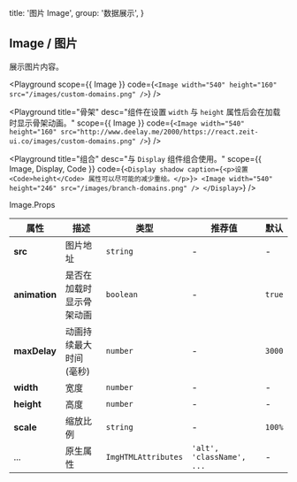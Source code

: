 
  title: '图片 Image',
  group: '数据展示',
}

## Image / 图片

展示图片内容。

<Playground
  scope={{ Image }}
  code={`
<Image width="540" height="160" src="/images/custom-domains.png" />
`} />

<Playground
  title="骨架"
  desc="组件在设置 `width` 与 `height` 属性后会在加载时显示骨架动画。"
  scope={{ Image }}
  code={`
<Image width="540" height="160"
  src="http://www.deelay.me/2000/https://react.zeit-ui.co/images/custom-domains.png" />
`} />

<Playground
  title="组合"
  desc="与 `Display` 组件组合使用。"
  scope={{ Image, Display, Code }}
  code={`
<Display shadow caption={<p>设置 <Code>height</Code> 属性可以尽可能的减少重绘。</p>}>
  <Image width="540" height="246" src="/images/branch-domains.png" />
</Display>
`} />

<Attributes edit="/pages/zh-cn/components/image.mdx">
<Attributes.Title>Image.Props</Attributes.Title>

| 属性 | 描述 | 类型 | 推荐值 | 默认
| ---------- | ---------- | ---- |  -------------- | ------ |
| **src** | 图片地址 | `string` | - | - |
| **animation** | 是否在加载时显示骨架动画  | `boolean` | - | `true` |
| **maxDelay** | 动画持续最大时间 (毫秒)  | `number` | - | `3000` |
| **width** | 宽度 | `number` | - | - |
| **height** | 高度 | `number` | - | - |
| **scale** | 缩放比例 | `string` | - | `100%` |
| ... | 原生属性 | `ImgHTMLAttributes` | `'alt', 'className', ...` | - |

</Attributes>

